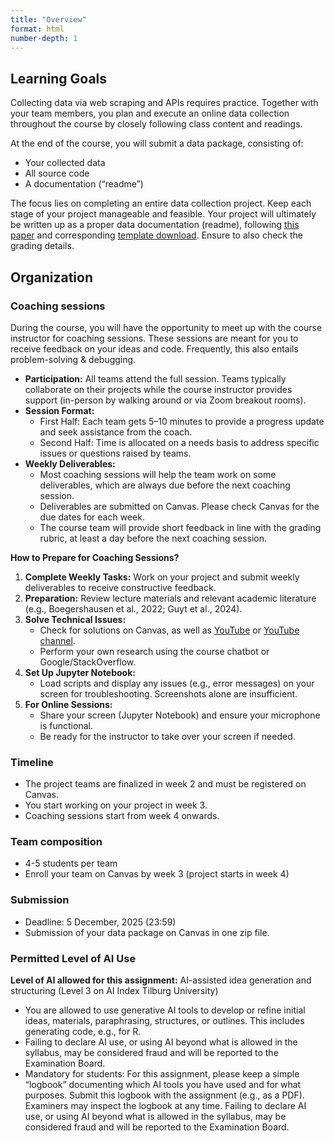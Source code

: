 ```yaml
---
title: "Overview"
format: html
number-depth: 1
---
```


## Learning Goals

Collecting data via web scraping and APIs requires practice. Together with your team members, you plan and execute an online data collection throughout the course by closely following class content and readings.

At the end of the course, you will submit a data package, consisting of:

- Your collected data
- All source code
- A documentation ("readme") 


<!--(following [this template](Datasheets_for_DataSets.zip))-->

<!--For inspiration, explore [past team projects](pastprojects). Use these as a starting point, keeping in mind that grading criteria may have changed and these examples are not flawless.-->

::: {.callout-note}
The focus lies on completing an entire data collection project. Keep each stage of your project manageable and feasible. Your project will ultimately be written up as a proper data documentation (readme), following [this paper](https://arxiv.org/pdf/1803.09010.pdf) and corresponding [template download](Datasheets_for_DataSets.zip). Ensure to also check the grading details.
:::


## Organization


### Coaching sessions

During the course, you will have the opportunity to meet up with the course instructor for coaching sessions. These sessions are meant for you to receive feedback on your ideas and code. Frequently, this also entails problem-solving & debugging.

- **Participation:** All teams attend the full session. Teams typically collaborate on their projects while the course instructor provides support (in-person by walking around or via Zoom breakout rooms).
- **Session Format:**
  - First Half: Each team gets 5–10 minutes to provide a progress update and seek assistance from the coach.
  - Second Half: Time is allocated on a needs basis to address specific issues or questions raised by teams.
- **Weekly Deliverables:** 
  - Most coaching sessions will help the team work on some deliverables, which are always due before the next coaching session. 
  - Deliverables are submitted on Canvas. Please check Canvas for the due dates for each week. 
  - The course team will provide short feedback in line with the grading rubric, at least a day before the next coaching session.

::: {.callout-note}
**How to Prepare for Coaching Sessions?**

1. **Complete Weekly Tasks:** Work on your project and submit weekly deliverables to receive constructive feedback.
2. **Preparation:** Review lecture materials and relevant academic literature (e.g., Boegershausen et al., 2022; Guyt et al., 2024).
3. **Solve Technical Issues:**
   - Check for solutions on Canvas, as well as [YouTube](https://www.youtube.com/playlist?list=PLdDbyJQwReWhis9Ns7_NfYzw4YAp91D6G) or [YouTube channel](https://youtube.com/c/hannesdatta).
   - Perform your own research using the course chatbot or Google/StackOverflow.
4. **Set Up Jupyter Notebook:**
   - Load scripts and display any issues (e.g., error messages) on your screen for troubleshooting. Screenshots alone are insufficient.
5. **For Online Sessions:**
   - Share your screen (Jupyter Notebook) and ensure your microphone is functional.
   - Be ready for the instructor to take over your screen if needed.
:::


### Timeline

- The project teams are finalized in week 2 and must be registered on Canvas.
- You start working on your project in week 3.
- Coaching sessions start from week 4 onwards.

### Team composition

- 4-5 students per team
- Enroll your team on Canvas by week 3 (project starts in week 4)

### Submission

- Deadline: 5 December, 2025 (23:59)
- Submission of your data package on Canvas in one zip file.

### Permitted Level of AI Use

__Level of AI allowed for this assignment:__ AI-assisted idea generation and structuring (Level 3 on AI Index Tilburg University)

::: callout
- You are allowed to use generative AI tools to develop or refine initial ideas, materials, paraphrasing, structures, or outlines. This includes generating code, e.g., for R.
- Failing to declare AI use, or using AI beyond what is allowed in the syllabus, may be considered fraud and will be reported to the Examination Board.
- Mandatory for students: For this assignment, please keep a simple “logbook” documenting which AI tools you have used and for what purposes. Submit this logbook with the assignment (e.g., as a PDF). Examiners may inspect the logbook at any time. Failing to declare AI use, or using AI beyond what is allowed in the syllabus, may be considered fraud and will be reported to the Examination Board.
:::

<!--
## Getting started

- [Workplan, deliverables, and coaching](workplan)
- [Grading requirements](grading)
- [Past projects](pastprojects)
- [Tips and examples](examples)

## Organization
-->


